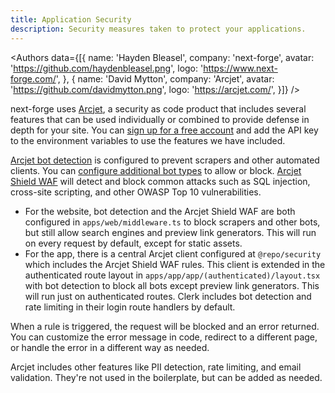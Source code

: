 ```yaml
---
title: Application Security
description: Security measures taken to protect your applications.
---
```



<Authors data={[{
  name: 'Hayden Bleasel',
  company: 'next-forge',
  avatar: 'https://github.com/haydenbleasel.png',
  logo: 'https://www.next-forge.com/',
}, {
  name: 'David Mytton',
  company: 'Arcjet',
  avatar: 'https://github.com/davidmytton.png',
  logo: 'https://arcjet.com/',
}]} />

next-forge uses [Arcjet](https://arcjet.com/), a security as code product that includes several features that can be used individually or combined to provide defense in depth for your site. You can [sign up for a free account](https://arcjet.com/) and add the API key to the environment variables to use the features we have included.

[Arcjet bot detection](https://docs.arcjet.com/bot-protection/concepts) is configured to prevent scrapers and other automated clients. You can [configure additional bot types](https://docs.arcjet.com/bot-protection/identifying-bots) to allow or block. [Arcjet Shield WAF](https://docs.arcjet.com/shield/concepts) will detect and block common attacks such as SQL injection, cross-site scripting, and other OWASP Top 10 vulnerabilities.

- For the website, bot detection and the Arcjet Shield WAF are both configured in `apps/web/middleware.ts` to block scrapers and other bots, but still allow search engines and preview link generators. This will run on every request by default, except for static assets.
- For the app, there is a central Arcjet client configured at `@repo/security` which includes the Arcjet Shield WAF rules. This client is extended in the authenticated route layout in `apps/app/app/(authenticated)/layout.tsx` with bot detection to block all bots except preview link generators. This will run just on authenticated routes. Clerk includes bot detection and rate limiting in their login route handlers by default.

When a rule is triggered, the request will be blocked and an error returned. You can customize the error message in code, redirect to a different page, or handle the error in a different way as needed.

Arcjet includes other features like PII detection, rate limiting, and email validation. They're not used in the boilerplate, but can be added as needed.
